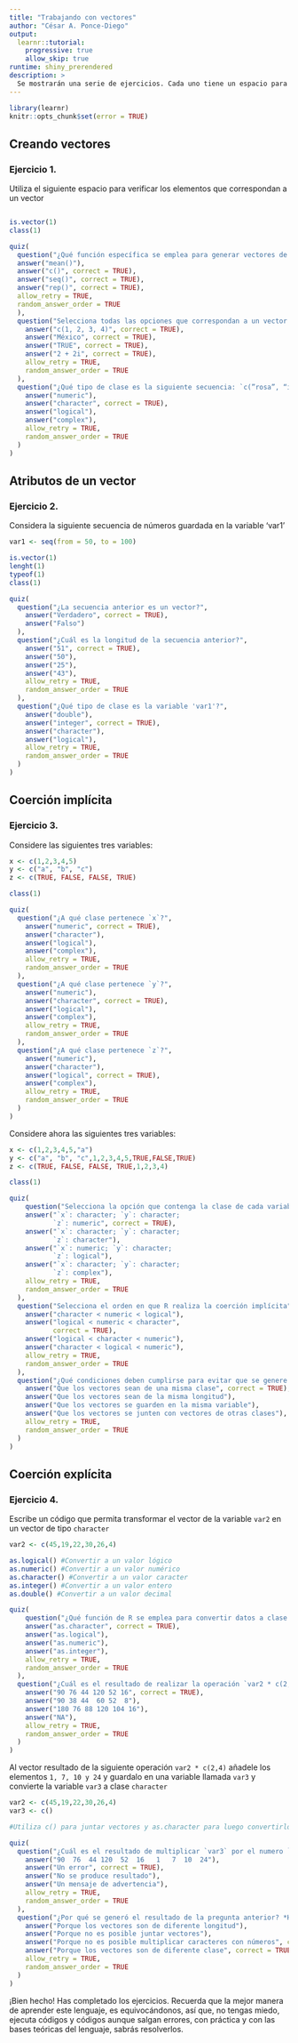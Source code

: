 ---
title: "Trabajando con vectores"
author: "César A. Ponce-Diego"
output: 
  learnr::tutorial:
    progressive: true
    allow_skip: true
runtime: shiny_prerendered
description: >
  Se mostrarán una serie de ejercicios. Cada uno tiene un espacio para ejecutar códigos de R. El apartado de *`Hint`* son pistas para resolver cada una de las preguntas..
---

```{r setup, include=FALSE}
library(learnr)
knitr::opts_chunk$set(error = TRUE)
```

## Creando vectores

### Ejercicio 1.

Utiliza el siguiente espacio para verificar los elementos que correspondan a un vector

```{r vector, exercise=TRUE}

```

```{r vector-hint}
is.vector(1)
class(1)
```

```{r vectors, echo=FALSE}
quiz(
  question("¿Qué función específica se emplea para generar vectores de más de un elemento? *Más de una respuesta*",
  answer("mean()"),
  answer("c()", correct = TRUE),
  answer("seq()", correct = TRUE),
  answer("rep()", correct = TRUE),
  allow_retry = TRUE,
  random_answer_order = TRUE
  ),
  question("Selecciona todas las opciones que correspondan a un vector en R", 
    answer("c(1, 2, 3, 4)", correct = TRUE),
    answer("México", correct = TRUE),
    answer("TRUE", correct = TRUE),
    answer("2 + 2i", correct = TRUE),
    allow_retry = TRUE,
    random_answer_order = TRUE
  ),
  question("¿Qué tipo de clase es la siguiente secuencia: `c(”rosa”, “iris”, “rosa”, “tulipán”)`",
    answer("numeric"),
    answer("character", correct = TRUE),
    answer("logical"),
    answer("complex"),
    allow_retry = TRUE,
    random_answer_order = TRUE
  )
)
```

## Atributos de un vector

### Ejercicio 2.

Considera la siguiente secuencia de números guardada en la variable 'var1'

```{r length-vector, exercise=TRUE}
var1 <- seq(from = 50, to = 100)
```

```{r length-vector-hint}
is.vector(1)
lenght(1)
typeof(1)
class(1)
```

```{r quiz, echo=FALSE}
quiz(
  question("¿La secuencia anterior es un vector?",
    answer("Verdadero", correct = TRUE),
    answer("Falso")
  ),
  question("¿Cuál es la longitud de la secuencia anterior?",
    answer("51", correct = TRUE),
    answer("50"),
    answer("25"),
    answer("43"),
    allow_retry = TRUE,
    random_answer_order = TRUE
  ),
  question("¿Qué tipo de clase es la variable 'var1'?",
    answer("double"),
    answer("integer", correct = TRUE),
    answer("character"),
    answer("logical"),
    allow_retry = TRUE,
    random_answer_order = TRUE
  )
)
```

##  Coerción implícita

### Ejercicio 3.

Considere las siguientes tres variables:

```{r coerce-vector, exercise=TRUE}
x <- c(1,2,3,4,5)
y <- c("a", "b", "c")
z <- c(TRUE, FALSE, FALSE, TRUE)


```

```{r coerce-vector-hint}
class(1)
```

```{r coercion, echo=FALSE}
quiz(
  question("¿A qué clase pertenece `x`?",
    answer("numeric", correct = TRUE),
    answer("character"),
    answer("logical"),
    answer("complex"),
    allow_retry = TRUE,
    random_answer_order = TRUE
  ),
  question("¿A qué clase pertenece `y`?",
    answer("numeric"),
    answer("character", correct = TRUE),
    answer("logical"),
    answer("complex"),
    allow_retry = TRUE,
    random_answer_order = TRUE
  ),
  question("¿A qué clase pertenece `z`?",
    answer("numeric"),
    answer("character"),
    answer("logical", correct = TRUE),
    answer("complex"),
    allow_retry = TRUE,
    random_answer_order = TRUE
  )
)
```

Considere ahora las siguientes tres variables:

```{r coerce-vector_2, exercise=TRUE}
x <- c(1,2,3,4,5,"a")
y <- c("a", "b", "c",1,2,3,4,5,TRUE,FALSE,TRUE)
z <- c(TRUE, FALSE, FALSE, TRUE,1,2,3,4)
```

```{r coerce-vector_2-hint}
class(1)
```

```{r coercion-imp, echo=FALSE}
quiz(
    question("Selecciona la opción que contenga la clase de cada variable (`x`, `y`, `z`)",
    answer("`x`: character; `y`: character;
           `z`: numeric", correct = TRUE),
    answer("`x`: character; `y`: character;
           `z`: character"),
    answer("`x`: numeric; `y`: character;
           `z`: logical"),
    answer("`x`: character; `y`: character;
           `z`: complex"),
    allow_retry = TRUE,
    random_answer_order = TRUE
  ),
  question("Selecciona el orden en que R realiza la coerción implícita",
    answer("character < numeric < logical"),
    answer("logical < numeric < character", 
           correct = TRUE),
    answer("logical < character < numeric"),
    answer("character < logical < numeric"),
    allow_retry = TRUE,
    random_answer_order = TRUE
  ),
  question("¿Qué condiciones deben cumplirse para evitar que se genere una coerción implícita?",
    answer("Que los vectores sean de una misma clase", correct = TRUE),
    answer("Que los vectores sean de la misma longitud"),
    answer("Que los vectores se guarden en la misma variable"),
    answer("Que los vectores se junten con vectores de otras clases"),
    allow_retry = TRUE,
    random_answer_order = TRUE
  )
)
```

## Coerción explícita

### Ejercicio 4. 

Escribe un código que permita transformar el vector de la variable `var2` en un vector de tipo `character`

```{r coerce-chr, exercise=TRUE, exercise.lines=5}
var2 <- c(45,19,22,30,26,4)

```

```{r coerce-chr-hint}
as.logical() #Convertir a un valor lógico
as.numeric() #Convertir a un valor numérico
as.character() #Convertir a un valor caracter
as.integer() #Convertir a un valor entero
as.double() #Convertir a un valor decimal
```

```{r coercion-exp, echo=FALSE}
quiz(
    question("¿Qué función de R se emplea para convertir datos a clase `character`?",
    answer("as.character", correct = TRUE),
    answer("as.logical"),
    answer("as.numeric"),
    answer("as.integer"),
    allow_retry = TRUE,
    random_answer_order = TRUE
  ),
  question("¿Cuál es el resultado de realizar la operación `var2 * c(2,4)`?",
    answer("90 76 44 120 52 16", correct = TRUE),
    answer("90 38 44  60 52  8"),
    answer("180 76 88 120 104 16"),
    answer("NA"),
    allow_retry = TRUE,
    random_answer_order = TRUE
  )
)
```

Al vector resultado de la siguiente operación `var2 * c(2,4)` añadele los elementos `1, 7, 10 y 24` y guardalo en una variable llamada `var3` y convierte la variable `var3` a clase `character`

```{r coerce-chr-2, exercise=TRUE, exercise.lines=5}
var2 <- c(45,19,22,30,26,4)
var3 <- c()

```

```{r coerce-chr-2-hint}
#Utiliza c() para juntar vectores y as.character para luego convertirlos a tipo caracter
```

```{r coerce-error, echo=FALSE}
quiz(
  question("¿Cuál es el resultado de multiplicar `var3` por el numero `1`?", 
    answer("90  76  44 120  52  16   1   7  10  24"),
    answer("Un error", correct = TRUE),
    answer("No se produce resultado"),
    answer("Un mensaje de advertencia"),
    allow_retry = TRUE,
    random_answer_order = TRUE
  ),
  question("¿Por qué se generó el resultado de la pregunta anterior? *Hay dos respuestas correctas*",
    answer("Porque los vectores son de diferente longitud"),
    answer("Porque no es posible juntar vectores"),
    answer("Porque no es posible multiplicar caracteres con números", correct = TRUE),
    answer("Porque los vectores son de diferente clase", correct = TRUE),
    allow_retry = TRUE,
    random_answer_order = TRUE
  )
)
```


¡Bien hecho! Has completado los ejercicios. Recuerda que la mejor manera de aprender este lenguaje, es equivocándonos, así que, no tengas miedo, ejecuta códigos y códigos aunque salgan errores, con práctica y con las bases teóricas del lenguaje, sabrás resolverlos. 